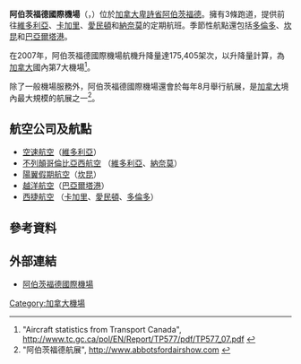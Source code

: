 {{noteTA
|T=zh-hans:阿伯茨福德国际机场;zh-hk:亞博斯福國際機場;zh-sg:阿伯茨福德国际机场;zh-cn:阿伯茨福德国际机场;zh-tw:亞博斯福國際機場;
|dt=中国大陆：阿伯茨福德国际机场；台灣：亞博斯福國際機場；香港、澳門：亞博斯福國際機場；新加坡、马来西亚：阿伯茨福德国际机场
|1=zh-hans:阿伯茨福德;zh-hk:亞博斯福;zh-sg:阿伯茨福德;zh-cn:阿伯茨福德;zh-tw:亞博斯福;
|d1=中国大陆：阿伯茨福德；台灣：亞博斯福；香港、澳門：亞博斯福；新加坡、马来西亚：阿伯茨福德
}}
{{Infobox Airport |
  airport_name = 阿伯茨福德國際機場<br />{{lang|en|Abbotsford International Airport}} |
  photo = |
  type = 商業<br/>國際<br/>民航 |
  run by = [[阿伯茨福德_(不列顛哥倫比亞省)|阿伯茨福德]]<br />{{lang|en|City of Abbotsford}}  |
  city = [[卑詩省|卑詩省]][[阿伯茨福德_(不列顛哥倫比亞省)|阿伯茨福德]]|
  elevation = 195呎（59米） |
  coordinates={{coord|49|01|31|N|122|21|38|W|type:airport}}|
  IATA = YXX |
  ICAO = CYXX |
  runway1_heading = 07/25 |
  runway1_feet = 9,600 |
  runway1_meter = 2,926 |
  runway1_surface = [[瀝青|瀝青]]/[[混凝土|混凝土]]鋪成|
  runway2_heading = 01/19 |
  runway2_feet = 5,328 |
  runway2_meter = 1,624 |
  runway2_surface = [[瀝青|瀝青]]鋪成|
  runway3_heading = 01A/19A |
  runway3_feet = 1,500 |
  runway3_meter = 457 |
  runway3_surface = [[草|草]]皮鋪成|
  stat_year = 2007年 |
  stat_passenger = 508,464人次<ref>"Abbotsford International Airport", http://www.abbotsfordairport.ca/AssetFactory.aspx?did=7150</ref> |
  stat_flight = 175,405<ref>"Aircraft statistics from Transport Canada", http://www.tc.gc.ca/pol/EN/Report/TP577/pdf/TP577_07.pdf</ref> |
}}

'''阿伯茨福德國際機場'''（{{lang-en|Abbotsford International Airport}}，{{airport codes|YXX|CYXX}}）位於[[加拿大|加拿大]][[卑詩省|卑詩省]][[阿伯茨福德_(不列顛哥倫比亞省)|阿伯茨福德]]。擁有3條跑道，提供前往[[維多利亞_(不列顛哥倫比亞)|維多利亞]]、[[卡加里|卡加里]]、[[愛民頓|愛民頓]]和[[納奈莫|納奈莫]]的定期航班。季節性航點還包括[[多倫多|多倫多]]、[[坎昆|坎昆]]和[[巴亞爾塔港|巴亞爾塔港]]。

在2007年，阿伯茨福德國際機場航機升降量達175,405架次，以升降量計算，為[[加拿大|加拿大]]國內第7大機場<ref>"Aircraft statistics from Transport Canada", http://www.tc.gc.ca/pol/EN/Report/TP577/pdf/TP577_07.pdf {{Wayback|url=http://www.tc.gc.ca/pol/EN/Report/TP577/pdf/TP577_07.pdf |date=20090213121245 }}</ref>。

除了一般機場服務外，阿伯茨福德國際機場還會於每年8月舉行航展，是[[加拿大|加拿大]]境內最大規模的航展之一<ref>"阿伯茨福德航展", http://www.abbotsfordairshow.com {{Wayback|url=http://www.abbotsfordairshow.com/ |date=20120204181526 }}</ref>。

==航空公司及航點==

*[[空速航空|空速航空]]（[[維多利亞_(不列顛哥倫比亞)|維多利亞]]）
*[[不列顛哥倫比亞西航空|不列顛哥倫比亞西航空]] （[[維多利亞_(不列顛哥倫比亞)|維多利亞]]、[[納奈莫|納奈莫]]）
*[[陽翼假期航空|陽翼假期航空]]（[[坎昆|坎昆]]）
*[[越洋航空|越洋航空]]（[[巴亞爾塔港|巴亞爾塔港]]）
*[[西捷航空|西捷航空]] （[[卡加里|卡加里]]、[[愛民頓|愛民頓]]、[[多倫多|多倫多]]）

==參考資料==
<div class="references-small">
<references />
</div>

==外部連結==
* [http://www.abbotsfordairport.ca/ 阿伯茨福德國際機場] {{Wayback|url=http://www.abbotsfordairport.ca/ |date=20070608070630 }} {{en icon}}

[[Category:加拿大機場|Category:加拿大機場]]